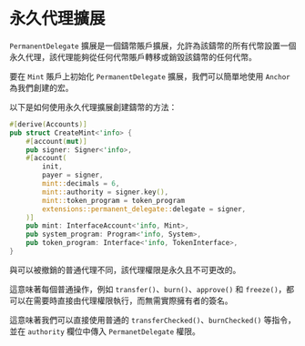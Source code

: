 
# 永久代理擴展

`PermanentDelegate` 擴展是一個鑄幣賬戶擴展，允許為該鑄幣的所有代幣設置一個永久代理，該代理能夠從任何代幣賬戶轉移或銷毀該鑄幣的任何代幣。

<ArticleSection name="初始化鑄幣賬戶" id="initializing-the-mint-account" level="h2" />

要在 `Mint` 賬戶上初始化 `PermanentDelegate` 擴展，我們可以簡單地使用 `Anchor` 為我們創建的宏。

以下是如何使用永久代理擴展創建鑄幣的方法：

```rust
#[derive(Accounts)]
pub struct CreateMint<'info> {
    #[account(mut)]
    pub signer: Signer<'info>,
    #[account(
        init,
        payer = signer,
        mint::decimals = 6,
        mint::authority = signer.key(),
        mint::token_program = token_program
        extensions::permanent_delegate::delegate = signer,
    )]
    pub mint: InterfaceAccount<'info, Mint>,
    pub system_program: Program<'info, System>,
    pub token_program: Interface<'info, TokenInterface>,
}
```

<ArticleSection name="授權操作" id="permissioned-actions" level="h2" />

與可以被撤銷的普通代理不同，該代理權限是永久且不可更改的。

這意味著每個普通操作，例如 `transfer()`、`burn()`、`approve()` 和 `freeze()`，都可以在需要時直接由代理權限執行，而無需實際擁有者的簽名。

這意味著我們可以直接使用普通的 `transferChecked()`、`burnChecked()` 等指令，並在 `authority` 欄位中傳入 `PermanetDelegate` 權限。